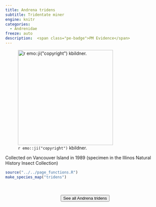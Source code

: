 ```yaml
---
title: Andrena tridens
subtitle: Tridentate miner
engine: knitr
categories:
  - Andrenidae
freeze: auto
description:  <span class="pe-badge">PM Evidence</span>
---
```

![`r emo::ji("copyright")` kbildner.](https://inaturalist-open-data.s3.amazonaws.com/photos/266683986/medium.jpeg){height=300}

Collected on Vancouver Island in 1989 (specimen in the Illinos Natural History Insect Collection)



```r
source("../../page_functions.R")
make_species_map("tridens")
```
<br><br>
<center>


<a href="https://inaturalist.ca/observations?place_id=any&quality_grade=research&subview=map&taxon_id=198960"><button type="button" class="btn btn-secondary">See all Andrena tridens <i class="fa-solid fa-arrow-up-right-from-square"></i> </button></a>
</center>
